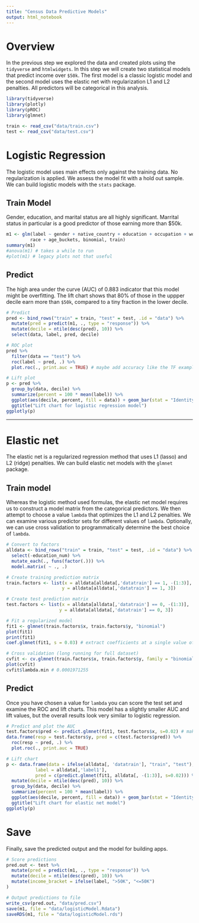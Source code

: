 ```yaml
---
title: "Census Data Predictive Models"
output: html_notebook
---
```


# Overview

In the previous step we explored the data and created plots using the `tidyverse` and `htmlwidgets`. In this step we will create two statistical models that predict income over `$50k`. The first model is a classic logistic model and the second model uses the elastic net with regularization L1 and L2 penalties. All predictors will be categorical in this analysis.

```r
library(tidyverse)
library(plotly)
library(pROC)
library(glmnet)

train <- read_csv("data/train.csv")
test <- read_csv("data/test.csv")
```

# Logistic Regression

The logistic model uses main effects only against the training data. No regularization is applied. We assess the model fit with a hold out sample. We can build logistic models with the `stats` package.

## Train Model

Gender, education, and marital status are all highly significant. Marrital status in particular is a good predictor of those earning more than $50k.

```r
m1 <- glm(label ~ gender + native_country + education + occupation + workclass + marital_status +  
         race + age_buckets, binomial, train)
summary(m1)
#anova(m1) # takes a while to run
#plot(m1) # legacy plots not that useful
```

## Predict

The high area under the curve (AUC) of 0.883 indicator that this model might be overfitting. The lift chart shows that 80% of those in the uppper decile earn more than `$50k`, compared to a tiny fraction in the lower decile.

```r
# Predict
pred <- bind_rows("train" = train, "test" = test, .id = "data") %>%
  mutate(pred = predict(m1, ., type = "response")) %>%
  mutate(decile = ntile(desc(pred), 10)) %>%
  select(data, label, pred, decile)

# ROC plot
pred %>%
  filter(data == "test") %>%
  roc(label ~ pred, .) %>%
  plot.roc(., print.auc = TRUE) # maybe add accuracy like the TF example

# Lift plot
p <- pred %>%
  group_by(data, decile) %>%
  summarize(percent = 100 * mean(label)) %>%
  ggplot(aes(decile, percent, fill = data)) + geom_bar(stat = "Identity", position = "dodge") +
  ggtitle("Lift chart for logistic regression model")
ggplotly(p)
```


***

# Elastic net

The elastic net is a regularized regression method that uses L1 (lasso) and L2 (ridge) penalties. We can build elastic net models with the `glmnet` package.

## Train model

Whereas the logistic method used formulas, the elastic net model requires us to construct a model matrix from the categorical predictors. We then attempt to choose a value `lambda` that optimizes the L1 and L2 penalties. We can examine various predictor sets for different values of `lambda`. Optionally, we can use cross validation to programmatically determine the best choice of `lambda`.

```r
# Convert to factors
alldata <- bind_rows("train" = train, "test" = test, .id = "data") %>%
  select(-education_num) %>%
  mutate_each(., funs(factor(.))) %>%
  model.matrix( ~ ., .)

# Create training prediction matrix
train.factors <- list(x = alldata[alldata[,'datatrain'] == 1, -(1:3)],
                     y = alldata[alldata[,'datatrain'] == 1, 3])

# Create test prediction matrix
test.factors <- list(x = alldata[alldata[,'datatrain'] == 0, -(1:3)],
                    y = alldata[alldata[,'datatrain'] == 0, 3])

# Fit a regularized model
fit1 <- glmnet(train.factors$x, train.factors$y, "binomial")
plot(fit1)
print(fit1)
coef.glmnet(fit1, s = 0.03) # extract coefficients at a single value of lambda
```

```r
# Cross validation (long running for full dataset)
cvfit <- cv.glmnet(train.factors$x, train.factors$y, family = "binomial", type.measure = "class")
plot(cvfit)
cvfit$lambda.min # 0.0001971255
```

## Predict

Once you have chosen a value for `lambda` you can score the test set and examine the ROC and lift charts. This model has a slightly smaller AUC and lift values, but the overall results look very similar to logistic regression.

```r
# Predict and plot the AUC
test.factors$pred <- predict.glmnet(fit1, test.factors$x, s=0.02) # make predictions
data.frame(resp = test.factors$y, pred = c(test.factors$pred)) %>%
  roc(resp ~ pred, .) %>%
  plot.roc(., print.auc = TRUE)

# Lift chart
p <- data.frame(data = ifelse(alldata[, 'datatrain'], "train", "test"),
           label = alldata[,'label1'],
           pred = c(predict.glmnet(fit1, alldata[, -(1:3)], s=0.02))) %>%
  mutate(decile = ntile(desc(pred), 10)) %>%
  group_by(data, decile) %>%
  summarize(percent = 100 * mean(label)) %>%
  ggplot(aes(decile, percent, fill = data)) + geom_bar(stat = "Identity", position = "dodge") +
  ggtitle("Lift chart for elastic net model")
ggplotly(p)
```

# Save

Finally, save the predicted output and the model for building apps.

```r
# Score predictions
pred.out <- test %>%
  mutate(pred = predict(m1, ., type = "response")) %>%
  mutate(decile = ntile(desc(pred), 10)) %>%
  mutate(income_bracket = ifelse(label, ">50K", "<=50K")
)

# Output predictions to file
write_csv(pred.out, "data/pred.csv")
save(m1, file = "data/logisticModel.Rdata")
saveRDS(m1, file = "data/logisticModel.rds")
```

